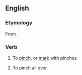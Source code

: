 ==English==

===Etymology===
From {{prefix|en|be|pinch}}.

===Verb===
{{en-verb|es}}

# {{lb|en|transitive|archaic}} To [[pinch]], or [[mark]] with pinches
#: {{rfquotek|Chapman}}
# {{lb|en|transitive|dialectal}} To pinch all over.